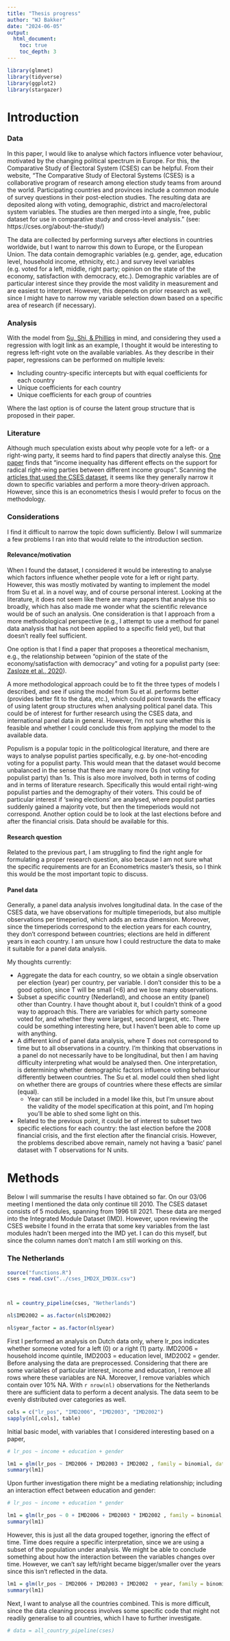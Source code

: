 ---
title: "Thesis progress"
author: "WJ Bakker"
date: "2024-06-05"
output: 
  html_document:
    toc: true
    toc_depth: 3
---



```{r, message=FALSE, warning=FALSE}

library(glmnet)
library(tidyverse)
library(ggplot2)
library(stargazer)


```



# Introduction

### Data
In this paper, I would like to analyse which factors influence voter behaviour, motivated by the changing political spectrum in Europe. For this, the Comparative Study of Electoral System (CSES) can be helpful. From their website, "The Comparative Study of Electoral Systems (CSES) is a collaborative program of research among election study teams from around the world. Participating countries and provinces include a common module of survey questions in their post-election studies. The resulting data are deposited along with voting, demographic, district and macro/electoral system variables. The studies are then merged into a single, free, public dataset for use in comparative study and cross-level analysis." (see: https://cses.org/about-the-study/)

The data are collected by performing surveys after elections in countries worldwide, but I want to narrow this down to Europe, or the European Union. The data contain demographic variables (e.g. gender, age, education level, household income, ethnicity, etc.) and survey level variables (e.g. voted for a left, middle, right party; opinion on the state of the economy, satisfaction with democracy, etc.). Demographic variables are of particular interest since they provide the most validity in measurement and are easiest to interpret. However, this depends on prior research as well, since I might have to narrow my variable selection down based on a specific area of research (if necessary).

### Analysis

With the model from [Su, Shi, & Phillips](https://doi-org.vu-nl.idm.oclc.org/10.3982/ECTA12560) in mind, and considering they used a regression with logit link as an example, I thought it would be interesting to regress left-right vote on the available variables. As they describe in their paper, regressions can be performed on multiple levels: 

- Including country-specific intercepts but with equal coefficients for each country
- Unique coefficients for each country
- Unique coefficients for each group of countries

Where the last option is of course the latent group structure that is proposed in their paper. 



### Literature

Although much speculation exists about why people vote for a left- or a right-wing party, it seems hard to find papers that directly analyse this. [One paper](https://doi-org.vu-nl.idm.oclc.org/10.1016/j.electstud.2016.02.001) finds that "income inequality has different effects on the support for radical right-wing parties between different income groups". Scanning the [articles that used the CSES dataset](https://cses.org/results/full-bibliography/), it seems like they generally narrow it down to specific variables and perform a more theory-driven approach. However, since this is an econometrics thesis I would prefer to focus on the methodology. 


### Considerations

I find it difficult to narrow the topic down sufficiently. Below I will summarize a few problems I ran into that would relate to the introduction section.

#### Relevance/motivation

When I found the dataset, I considered it would be interesting to analyse which factors influence whether people vote for a left or right party. However, this was mostly motivated by wanting to implement the model from Su et al. in a novel way, and of course personal interest. Looking at the literature, it does not seem like there are many papers that analyse this so broadly, which has also made me wonder what the scientific relevance would be of such an analysis. One consideration is that I approach from a more methodological perspective  (e.g., I attempt to use a method for panel data analysis that has not been applied to a specific field yet), but that doesn't really feel sufficient. 

One option is that I find a paper that proposes a theoretical mechanism, e.g., the relationship between "opinion of the state of the economy/satisfaction with democracy" and voting for a populist party (see: [Zasloze et al., 2020](https://doi-org.vu-nl.idm.oclc.org/10.1080/01402382.2020.1776490)).

A more methodological approach could be to fit the three types of models I described, and see if using the model from Su et al. performs better (provides better fit to the data, etc.), which could point towards the efficacy of using latent group structures when analysing political panel data. This could be of interest for further research using the CSES data, and international panel data in general. However, I'm not sure whether this is feasible and whether I could conclude this from applying the model to the available data.

Populism is a popular topic in the politicological literature, and there are ways to analyse populist parties specifically, e.g. by one-hot-encoding voting for a populist party. This would mean that the dataset would become unbalanced in the sense that there are many more 0s (not voting for populist party) than 1s. This is also more involved, both in terms of coding and in terms of literature research. Specifically this would entail right-wing populist parties and the demography of their voters. This could be of particular interest if 'swing elections' are analysed, where populist parties suddenly gained a majority vote, but then the timeperiods would not correspond. Another option could be to look at the last elections before and after the financial crisis. Data should be available for this.

#### Research question

Related to the previous part, I am struggling to find the right angle for formulating a proper research question, also because I am not sure what the specific requirements are for an Econometrics master's thesis, so I think this would be the most important topic to discuss. 


#### Panel data

Generally, a panel data analysis involves longitudinal data. In the case of the CSES data, we have observations for multiple timeperiods, but also multiple observations per timeperiod, which adds an extra dimension. Moreover, since the timeperiods correspond to the election years for each country, they don't correspond between countries; elections are held in different years in each country. I am unsure how I could restructure the data to make it suitable for a panel data analysis.

My thoughts currently: 

- Aggregate the data for each country, so we obtain a single observation per election (year) per country, per variable. I don't consider this to be a good option, since T will be small (<6) and we lose many observations. 
- Subset a specific country (Nederland), and choose an entity (panel) other than Country. I have thought about it, but I couldn't think of a good way to approach this. There are variables for which party someone voted for, and whether they were largest, second largest, etc. There could be something interesting here, but I haven't been able to come up with anything.
- A different kind of panel data analysis, where T does not correspond to time but to all observations in a country. I'm thinking that observations in a panel do not necessarily have to be longitudinal, but then I am having difficulty interpreting what would be analysed then. One interpretation, is determining whether demographic factors influence voting behaviour differently between countries. The Su et al. model could then shed light on whether there are groups of countries where these effects are similar (equal). 
  - Year can still be included in a model like this, but I'm unsure about the validity of the model specification at this point, and I'm hoping you'll be able to shed some light on this.
- Related to the previous point, it could be of interest to subset two specific elections for each country: the last election before the 2008 financial crisis, and the first election after the financial crisis. However, the problems described above remain, namely not having a 'basic' panel dataset with T observations for N units.


# Methods

Below I will summarise the results I have obtained so far. On our 03/06 meeting I mentioned the data only continue till 2010. The CSES dataset consists of 5 modules, spanning from 1996 till 2021. These data are merged into the Integrated Module Dataset (IMD). However, upon reviewing the CSES website I found in the errata that some key variables from the last modules hadn't been merged into the IMD yet. I can do this myself, but since the column names don't match I am still working on this. 

### The Netherlands


```{r}

source("functions.R")
cses = read.csv("../cses_IMD2X_IMD3X.csv")



nl = country_pipeline(cses, "Netherlands")

nl$IMD2002 = as.factor(nl$IMD2002)

nl$year_factor = as.factor(nl$year)

```


First I performed an analysis on Dutch data only, where lr_pos indicates whether someone voted for a left (0) or a right (1) party. IMD2006 = household income quintile, IMD2003 = education level, IMD2002 = gender. Before analysing the data are preprocessed. Considering that there are some variables of particular interest, income and education, I remove all rows where these variables are NA. Moreover, I remove variables which contain over 10% NA. With `r nrow(nl)` observations for the Netherlands there are sufficient data to perform a decent analysis. The data seem to be evenly distributed over categories as well. 


```{r}

cols = c("lr_pos", "IMD2006", "IMD2003", "IMD2002")
sapply(nl[,cols], table)

```
Initial basic model, with variables that I considered interesting based on a paper,

```{r}

# lr_pos ~ income + education + gender

lm1 = glm(lr_pos ~ IMD2006 + IMD2003 + IMD2002 , family = binomial, data = nl)
summary(lm1)

```


Upon further investigation there might be a mediating relationship; including an interaction effect between education and gender:

```{r}

# lr_pos ~ income + education * gender

lm1 = glm(lr_pos ~ 0 + IMD2006 + IMD2003 * IMD2002 , family = binomial, data = nl)
summary(lm1)

```

However, this is just all the data grouped together, ignoring the effect of time. Time does require a specific interpretation, since we are using a subset of the population under analysis. We might be able to conclude something about how the interaction between the variables changes over time. However, we can't say left/right became bigger/smaller over the years since this isn't reflected in the data. 

```{r}

lm1 = glm(lr_pos ~ IMD2006 + IMD2003 + IMD2002  + year, family = binomial, data = nl)
summary(lm1)

```

Next, I want to analyse all the countries combined. This is more difficult, since the data cleaning process involves some specific code that might not readily generalise to all countries, which I have to further investigate. 




```{r}
# data = all_country_pipeline(cses)

```











